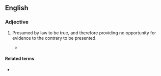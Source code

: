 ==English==

===Adjective===
{{en-adj}}
# {{lb|en|legal}} Presumed by law to be true, and therefore providing no opportunity for evidence to the contrary to be presented.
#* {{quote-text|year=1906|author=Richard Henslowe Wellington|title=The King's Coroner|page=61|passage=A child under seven years of age is '''conclusively presumed''' to be incapable of either murder or manslaughter (''presumptio juris et de jure''), no evidence of capacity being admissible.}}

====Related terms====
* {{l|en|conclusive presumption}}